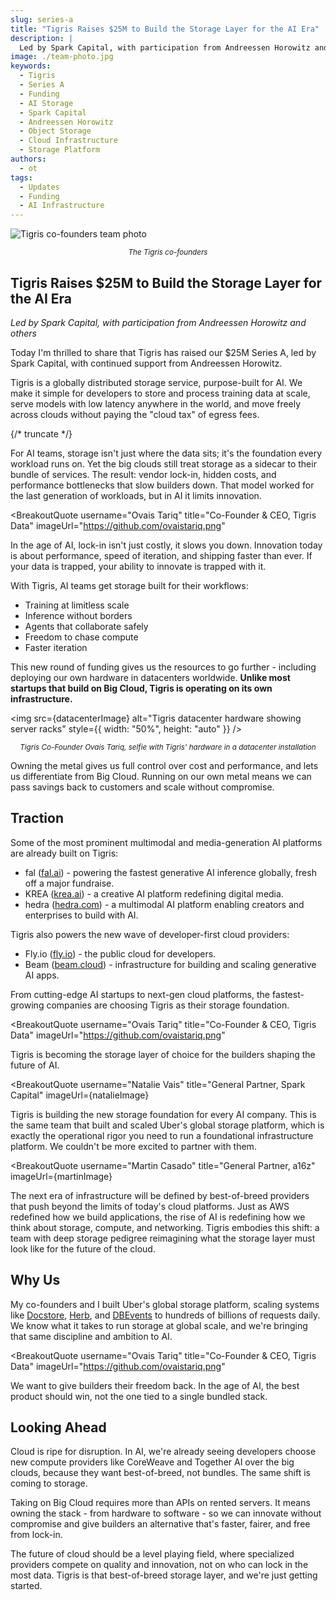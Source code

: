 ```yaml
---
slug: series-a
title: "Tigris Raises $25M to Build the Storage Layer for the AI Era"
description: |
  Led by Spark Capital, with participation from Andreessen Horowitz and others
image: ./team-photo.jpg
keywords:
  - Tigris
  - Series A
  - Funding
  - AI Storage
  - Spark Capital
  - Andreessen Horowitz
  - Object Storage
  - Cloud Infrastructure
  - Storage Platform
authors:
  - ot
tags:
  - Updates
  - Funding
  - AI Infrastructure
---
```



<style>{styles}</style>

<img
  src={teamPhoto}
  className="hero-image"
  alt="Tigris co-founders team photo"
/>

<center>
  <small>
    <em>The Tigris co-founders</em>
  </small>
</center>

## Tigris Raises $25M to Build the Storage Layer for the AI Era

_Led by Spark Capital, with participation from Andreessen Horowitz and others_

Today I'm thrilled to share that Tigris has raised our $25M Series A, led by
Spark Capital, with continued support from Andreessen Horowitz.

Tigris is a globally distributed storage service, purpose-built for AI. We make
it simple for developers to store and process training data at scale, serve
models with low latency anywhere in the world, and move freely across clouds
without paying the "cloud tax" of egress fees.

{/* truncate */}

For AI teams, storage isn't just where the data sits; it's the foundation every
workload runs on. Yet the big clouds still treat storage as a sidecar to their
bundle of services. The result: vendor lock-in, hidden costs, and performance
bottlenecks that slow builders down. That model worked for the last generation
of workloads, but in AI it limits innovation.

<BreakoutQuote
  username="Ovais Tariq"
  title="Co-Founder & CEO, Tigris Data"
  imageUrl="https://github.com/ovaistariq.png"
>
  In the age of AI, lock-in isn't just costly, it slows you down. Innovation
  today is about performance, speed of iteration, and shipping faster than ever.
  If your data is trapped, your ability to innovate is trapped with it.
</BreakoutQuote>

With Tigris, AI teams get storage built for their workflows:

- Training at limitless scale
- Inference without borders
- Agents that collaborate safely
- Freedom to chase compute
- Faster iteration

This new round of funding gives us the resources to go further - including
deploying our own hardware in datacenters worldwide. **Unlike most startups that
build on Big Cloud, Tigris is operating on its own infrastructure.**

<img
  src={datacenterImage}
  alt="Tigris datacenter hardware showing server racks"
  style={{ width: "50%", height: "auto" }}
/>

<center>
  <small>
    <em>
      Tigris Co-Founder Ovais Tariq, selfie with Tigris' hardware in a
      datacenter installation
    </em>
  </small>
</center>

Owning the metal gives us full control over cost and performance, and lets us
differentiate from Big Cloud. Running on our own metal means we can pass savings
back to customers and scale without compromise.

## Traction

Some of the most prominent multimodal and media-generation AI platforms are
already built on Tigris:

- fal ([fal.ai](http://fal.ai)) - powering the fastest generative AI inference
  globally, fresh off a major fundraise.
- KREA ([krea.ai](http://krea.ai)) - a creative AI platform redefining digital
  media.
- hedra ([hedra.com](https://www.hedra.com/)) - a multimodal AI platform
  enabling creators and enterprises to build with AI.

Tigris also powers the new wave of developer-first cloud providers:

- Fly.io ([fly.io](http://fly.io)) - the public cloud for developers.
- Beam ([beam.cloud](https://www.beam.cloud/)) - infrastructure for building and
  scaling generative AI apps.

From cutting-edge AI startups to next-gen cloud platforms, the fastest-growing
companies are choosing Tigris as their storage foundation.

<BreakoutQuote
  username="Ovais Tariq"
  title="Co-Founder & CEO, Tigris Data"
  imageUrl="https://github.com/ovaistariq.png"
>
  Tigris is becoming the storage layer of choice for the builders shaping the
  future of AI.
</BreakoutQuote>

<BreakoutQuote
  username="Natalie Vais"
  title="General Partner, Spark Capital"
  imageUrl={natalieImage}
>
  Tigris is building the new storage foundation for every AI company. This is
  the same team that built and scaled Uber's global storage platform, which is
  exactly the operational rigor you need to run a foundational infrastructure
  platform. We couldn't be more excited to partner with them.
</BreakoutQuote>

<BreakoutQuote
  username="Martin Casado"
  title="General Partner, a16z"
  imageUrl={martinImage}
>
  The next era of infrastructure will be defined by best-of-breed providers that
  push beyond the limits of today's cloud platforms. Just as AWS redefined how
  we build applications, the rise of AI is redefining how we think about
  storage, compute, and networking. Tigris embodies this shift: a team with deep
  storage pedigree reimagining what the storage layer must look like for the
  future of the cloud.
</BreakoutQuote>

## Why Us

My co-founders and I built Uber's global storage platform, scaling systems like
[Docstore](https://www.uber.com/blog/schemaless-sql-database/),
[Herb](https://www.uber.com/blog/herb-datacenter-replication/), and
[DBEvents](https://www.uber.com/blog/dbevents-ingestion-framework/) to hundreds
of billions of requests daily. We know what it takes to run storage at global
scale, and we're bringing that same discipline and ambition to AI.

<BreakoutQuote
  username="Ovais Tariq"
  title="Co-Founder & CEO, Tigris Data"
  imageUrl="https://github.com/ovaistariq.png"
>
  We want to give builders their freedom back. In the age of AI, the best
  product should win, not the one tied to a single bundled stack.
</BreakoutQuote>

## Looking Ahead

Cloud is ripe for disruption. In AI, we're already seeing developers choose new
compute providers like CoreWeave and Together AI over the big clouds, because
they want best-of-breed, not bundles. The same shift is coming to storage.

Taking on Big Cloud requires more than APIs on rented servers. It means owning
the stack - from hardware to software - so we can innovate without compromise
and give builders an alternative that's faster, fairer, and free from lock-in.

The future of cloud should be a level playing field, where specialized providers
compete on quality and innovation, not on who can lock in the most data. Tigris
is that best-of-breed storage layer, and we're just getting started.

<InlineCta
  title="Object Storage for the AI Era"
  button="Get started with Tigris"
  subtitle="Ready to build on the storage layer for the AI era? Join the fastest-growing AI companies already using Tigris for their storage foundation."
  link="https://storage.new"
/>
